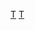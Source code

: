 {{asbox
| image     = AB-Tunnel.svg
| pix       = 25
| subject   = 
| qualifier = 與[[隧道]]相關
| category  = 隧道小作品
| tempsort  =  
| name      = Template:Tunnel-stub
}}<noinclude>
[[Category:交通小作品模板|T]]
[[Category:建築小作品模板|T]]
</noinclude>